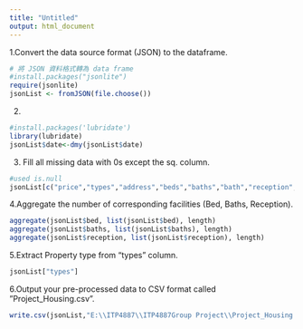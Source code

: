 ---
title: "Untitled"
output: html_document
---
1.Convert the data source format (JSON) to the dataframe. 
```{r}
# 將 JSON 資料格式轉為 data frame
#install.packages("jsonlite")
require(jsonlite)
jsonList <- fromJSON(file.choose())
```

2.
```{r}
#install.packages('lubridate')
library(lubridate)
jsonList$date<-dmy(jsonList$date)
```


3. Fill all missing data with 0s except the sq. column.
```{r}
#used is.null 
jsonList[c("price","types","address","beds","baths","bath","reception","receptions","bed")][is.na(jsonList[c("price","types","address","beds","baths","bath","reception","receptions","bed")])] <-0

```

4.Aggregate the number of corresponding facilities (Bed, Baths, Reception).
```{R}
aggregate(jsonList$bed, list(jsonList$bed), length)
aggregate(jsonList$baths, list(jsonList$baths), length)
aggregate(jsonList$reception, list(jsonList$reception), length)
```

5.Extract Property type from “types” column.
```{R}
jsonList["types"]
```

6.Output your pre-processed data to CSV format called ”Project_Housing.csv”.
```{R}
write.csv(jsonList,"E:\\ITP4887\\ITP4887Group Project\\Project_Housing.csv", row.names = FALSE)
```
